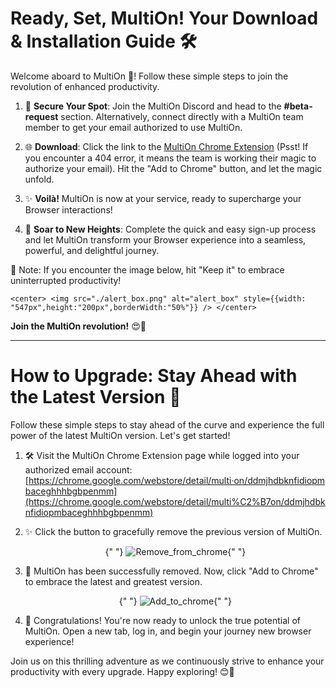 # Ready, Set, MultiOn! Your Download & Installation Guide 🛠️

Welcome aboard to MultiOn 🎉! Follow these simple steps to join the revolution of enhanced productivity.

1. 📨 **Secure Your Spot**: Join the MultiOn Discord and head to the **#beta-request** section. Alternatively, connect directly with a MultiOn team member to get your email authorized to use MultiOn.

2. 🌐 **Download**: Click the link to the [MultiOn Chrome Extension](https://chrome.google.com/webstore/detail/multi%C2%B7on/ddmjhdbknfidiopmbaceghhhbgbpenmm) (Psst! If you encounter a 404 error, it means the team is working their magic to authorize your email). Hit the "Add to Chrome" button, and let the magic unfold.

4. ✨ **Voilà!** MultiOn is now at your service, ready to supercharge your Browser interactions!

5. 🌈 **Soar to New Heights**: Complete the quick and easy sign-up process and let MultiOn transform your Browser experience into a seamless, powerful, and delightful journey.

🔔 Note: If you encounter the image below, hit "Keep it" to embrace uninterrupted productivity!

    <center> <img src="./alert_box.png" alt="alert_box" style={{width: "547px",height:"200px",borderWidth:"50%"}} /> </center>

**Join the MultiOn revolution!** 😍🚀

---

# How to Upgrade: Stay Ahead with the Latest Version 🚀

Follow these simple steps to stay ahead of the curve and experience the full power of the latest MultiOn version. Let's get started!

1. 🛠️ Visit the MultiOn Chrome Extension page while logged into your authorized email account: [https://chrome.google.com/webstore/detail/multi·on/ddmjhdbknfidiopmbaceghhhbgbpenmm](https://chrome.google.com/webstore/detail/multi%C2%B7on/ddmjhdbknfidiopmbaceghhhbgbpenmm)

2. ✨ Click the button to gracefully remove the previous version of MultiOn. 

   <center>
     {" "}
     <img
       src="./Remove_from_chrome.png"
       alt="Remove_from_chrome"
       style={{ width: "147px", height: "36px", borderWidth: "50%" }}
     />{" "}
   </center>

3. 🚀 MultiOn has been successfully removed. Now, click "Add to Chrome" to embrace the latest and greatest version.

   <center>
     {" "}
     <img
       src="./Add_to_chrome.png"
       alt="Add_to_chrome"
       style={{ width: "147px", height: "36px", borderWidth: "50%" }}
     />{" "}
   </center>

4. 🌟 Congratulations! You're now ready to unlock the true potential of MultiOn. Open a new tab, log in, and begin your journey new browser experience!

Join us on this thrilling adventure as we continuously strive to enhance your productivity with every upgrade. Happy exploring! 😊🚀
